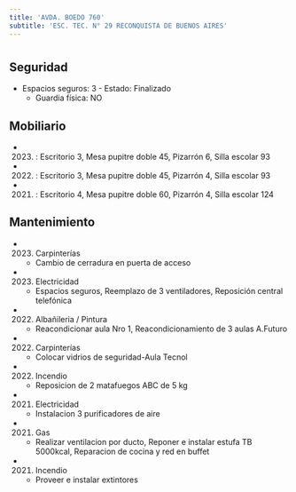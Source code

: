 ```yaml
---
title: 'AVDA. BOEDO 760'
subtitle: 'ESC. TEC. N° 29 RECONQUISTA DE BUENOS AIRES'
---
```


#


## Seguridad

*  Espacios seguros: 3 - Estado: Finalizado 
    + Guardia física: NO





## Mobiliario

*  (2023) : Escritorio 3, Mesa pupitre doble 45, Pizarrón 6, Silla escolar 93 

*  (2022) : Escritorio 3, Mesa pupitre doble 45, Pizarrón 4, Silla escolar 93 

*  (2021) : Escritorio 4, Mesa pupitre doble 60, Pizarrón 4, Silla escolar 124 





## Mantenimiento

*  (2023) Carpinterías 
    + Cambio de cerradura en puerta de acceso

*  (2023) Electricidad 
    + Espacios seguros, Reemplazo de 3 ventiladores, Reposición central telefónica

*  (2022) Albañileria / Pintura 
    + Reacondicionar aula Nro 1, Reacondicionamiento de 3 aulas A.Futuro

*  (2022) Carpinterías 
    + Colocar vidrios de seguridad-Aula Tecnol

*  (2022) Incendio 
    + Reposicion de 2 matafuegos ABC de 5 kg

*  (2021) Electricidad 
    + Instalacion 3 purificadores de aire

*  (2021) Gas 
    + Realizar ventilacion por ducto, Reponer e instalar estufa TB 5000kcal, Reparacion de cocina y red en buffet

*  (2021) Incendio 
    + Proveer e instalar extintores



